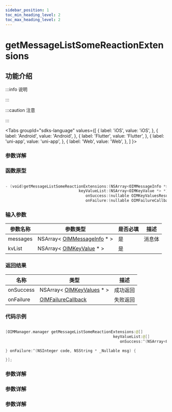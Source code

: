 ```yaml
---
sidebar_position: 1
toc_min_heading_level: 2
toc_max_heading_level: 2
---
```


# getMessageListSomeReactionExtensions

## 功能介绍

:::info 说明

:::

:::caution 注意

:::

<Tabs
groupId="sdks-language"
values={[
{ label: 'iOS', value: 'iOS', },
{ label: 'Android', value: 'Android', },
{ label: 'Flutter', value: 'Flutter', },
{ label: 'uni-app', value: 'uni-app', },
{ label: 'Web', value: 'Web', },
]
}>

<TabItem value="Flutter">

### 参数详解

</TabItem>

<TabItem value="iOS">

### 函数原型

```swift showLineNumbers

- (void)getMessageListSomeReactionExtensions:(NSArray<OIMMessageInfo *> *)messages
                                keyValueList:(NSArray<OIMKeyValue *> *)kvList
                                   onSuccess:(nullable OIMKeyValuesResultCallback)onSuccess
                                   onFailure:(nullable OIMFailureCallback)onFailure;

```

### 输入参数

| 参数名称 | 参数类型                                                                | 是否必填 | 描述   |
| -------- | ----------------------------------------------------------------------- | -------- | ------ |
| messages | NSArray< [OIMMessageInfo](docs/sdks/Class/Message/MessageInfo.mdx) \* > | 是       | 消息体 |
| kvList   | NSArray< [OIMKeyValue](docs/sdks/Class/Message/KeyValue.mdx) \* >       | 是       |        |

### 返回结果

| 名称      | 类型                                                                | 描述     |
| --------- | ------------------------------------------------------------------- | -------- |
| onSuccess | NSArray< [OIMKeyValues](docs/sdks/Class/Message/KeyValues.mdx) \* > | 成功返回 |
| onFailure | [OIMFailureCallback](docs/sdks/Callback/onError.mdx)                | 失败返回 |

### 代码示例

```swift showLineNumbers

[OIMManager.manager getMessageListSomeReactionExtensions:@[]
                                               keyValueList:@[]
                                                  onSuccess:^(NSArray<OIMKeyValues *> * _Nullable result) {

} onFailure:^(NSInteger code, NSString * _Nullable msg) {

}];

```

</TabItem>

<TabItem value="Android">

### 参数详解

</TabItem>

<TabItem value="Web">

### 参数详解

</TabItem>

<TabItem value="uni-app">

### 参数详解

</TabItem>

</Tabs>
